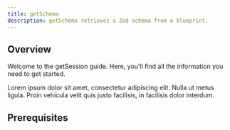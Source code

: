 ```yaml
---
title: getSchema
description: getSchema retrieves a Zod schema from a blueprint.
---
```


## Overview

Welcome to the getSession guide. Here, you'll find all the information you need to get started.

Lorem ipsum dolor sit amet, consectetur adipiscing elit. Nulla ut metus ligula. Proin vehicula velit quis justo facilisis, in facilisis dolor interdum.

## Prerequisites

